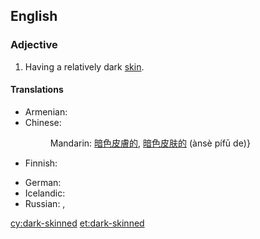 ==English==

===Adjective===
{{en-adj|head=[[dark]]-[[skinned]]}}

# Having a relatively dark [[skin]].

====Translations====
{{trans-top|having dark skin}}
* Armenian: {{t-|hy|թուխ|tr=t’ux}}
* Chinese:
*: Mandarin: [[暗色]][[皮膚]][[的]], [[暗色]][[皮肤]][[的]] (ànsè pífū de)}
* Finnish: {{t-|fi|tummaihoinen}}
{{trans-mid}}
* German: {{t+|de|dunkelhäutig}}
* Icelandic: {{t-|is|hörundsdökkur}}
* Russian: {{t-|ru|темнокожий|tr=temnokóžij|sc=Cyrl}}, {{t+|ru|смуглый|tr=smúglyj|sc=Cyrl}}
{{trans-bottom}}

[[cy:dark-skinned]]
[[et:dark-skinned]]